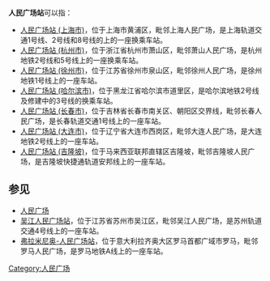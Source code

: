 {{not|人民公园站}}
'''人民广场站'''可以指：
*[[人民广场站_(上海市)|人民广场站 (上海市)]]，位于上海市黄浦区，毗邻上海人民广场，是上海轨道交通1号线、2号线和8号线的上的一座换乘车站。
*[[人民广场站_(杭州市)|人民广场站 (杭州市)]]，位于浙江省杭州市萧山区，毗邻萧山人民广场，是杭州地铁2号线和5号线上的一座换乘车站。
*[[人民广场站_(徐州市)|人民广场站 (徐州市)]]，位于江苏省徐州市泉山区，毗邻徐州人民广场，是徐州地铁1号线上的一座车站。
*[[人民广场站_(哈尔滨市)|人民广场站 (哈尔滨市)]]，位于黑龙江省哈尔滨市道里区，是哈尔滨地铁2号线及修建中的3号线的换乘车站。
*[[人民广场站_(长春市)|人民广场站 (长春市)]]，位于吉林省长春市南关区、朝阳区交界线，毗邻长春人民广场，是长春轨道交通1号线上的一座车站。
*[[人民广场站_(大连市)|人民广场站 (大连市)]]，位于辽宁省大连市西岗区，毗邻大连人民广场，是大连地铁2号线上的一座车站。
*[[人民广场站_(吉隆坡)|人民广场站 (吉隆坡)]]，位于马来西亚联邦直辖区吉隆坡，毗邻吉隆坡人民广场，是吉隆坡快捷通轨道安邦线上的一座车站。

== 参见 ==
*[[人民广场|人民广场]]
*[[吴江人民广场站|吴江人民广场站]]，位于江苏省苏州市吴江区，毗邻吴江人民广场，是苏州轨道交通4号线上的一座车站。
*[[弗拉米尼奥-人民广场站|弗拉米尼奥-人民广场站]]，位于意大利拉齐奥大区罗马首都广域市罗马，毗邻罗马人民广场，是罗马地铁A线上的一座车站。

{{消歧义|RenMinGuangChang|cat=五字車站名消歧義}}

[[Category:人民广场|Category:人民广场]]